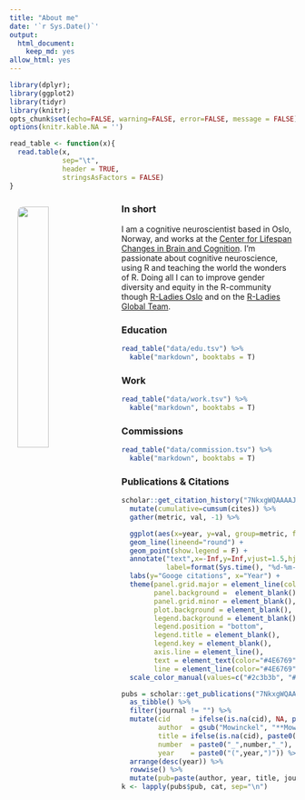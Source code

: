 ```yaml
---
title: "About me"
date: '`r Sys.Date()`'
output:
  html_document:
    keep_md: yes
allow_html: yes
---
```

 
```r
library(dplyr);
library(ggplot2)
library(tidyr)
library(knitr);
opts_chunk$set(echo=FALSE, warning=FALSE, error=FALSE, message = FALSE)
options(knitr.kable.NA = '')

read_table <- function(x){
  read.table(x, 
             sep="\t", 
             header = TRUE, 
             stringsAsFactors = FALSE)
}
```

<img src="profile.png" align="left" width="33%" style="padding: 1em; border:none; border-radius: 25px; background: transparent; box-shadow: none;">

### In short

I am a cognitive neuroscientist based in Oslo, Norway, and works at the [Center for Lifespan Changes in Brain and Cognition](www.oslobrains.no). I'm passionate about cognitive neuroscience, using R and teaching the world the wonders of R. Doing all I can to improve gender diversity and equity in the R-community though [R-Ladies Oslo](https://twitter.com/RLadies_Oslo) and on the [R-Ladies Global Team](https://rladies.org/about-us/team/). 


### Education  
```r
read_table("data/edu.tsv") %>%  
  kable("markdown", booktabs = T)
```

### Work  
```r
read_table("data/work.tsv") %>%  
  kable("markdown", booktabs = T)
```

### Commissions  
```r
read_table("data/commission.tsv") %>%  
  kable("markdown", booktabs = T)
```

### Publications & Citations
```r
scholar::get_citation_history("7NkxgWQAAAAJ") %>% 
  mutate(cumulative=cumsum(cites)) %>% 
  gather(metric, val, -1) %>% 

  ggplot(aes(x=year, y=val, group=metric, fill=metric, colour=metric)) + 
  geom_line(lineend="round") + 
  geom_point(show.legend = F) +
  annotate("text",x=-Inf,y=Inf,vjust=1.5,hjust=-0.05,size=3,colour='gray',
           label=format(Sys.time(), "%d-%m-%Y %H:%M %Z")) + #add timestamp for the update
  labs(y="Googe citations", x="Year") +
  theme(panel.grid.major = element_line(color="#4E67691F"),
        panel.background =  element_blank(),
        panel.grid.minor = element_blank(),
        plot.background = element_blank(), 
        legend.background = element_blank(),
        legend.position = "bottom",
        legend.title = element_blank(),
        legend.key = element_blank(),
        axis.line = element_line(),
        text = element_text(color="#4E6769"),
        line = element_line(color="#4E6769")) +
  scale_color_manual(values=c("#2c3b3b", "#AD957F"))

```

```r
pubs = scholar::get_publications("7NkxgWQAAAAJ") %>% 
  as_tibble() %>% 
  filter(journal != "") %>% 
  mutate(cid     = ifelse(is.na(cid), NA, paste0("https://scholar.google.no/scholar?oi=bibs&hl=en&cluster=", cid)), 
         author  = gsub("Mowinckel", "**Mowinckel**", author), 
         title = ifelse(is.na(cid), paste0("_", title,"_"), paste0("[_", title,"_](", cid, ")")), 
         number  = paste0("_",number,"_"),
         year    = paste0("(",year,")")) %>% 
  arrange(desc(year)) %>% 
  rowwise() %>% 
  mutate(pub=paste(author, year, title, journal, number, "\n")) 
k <- lapply(pubs$pub, cat, sep="\n")

```

